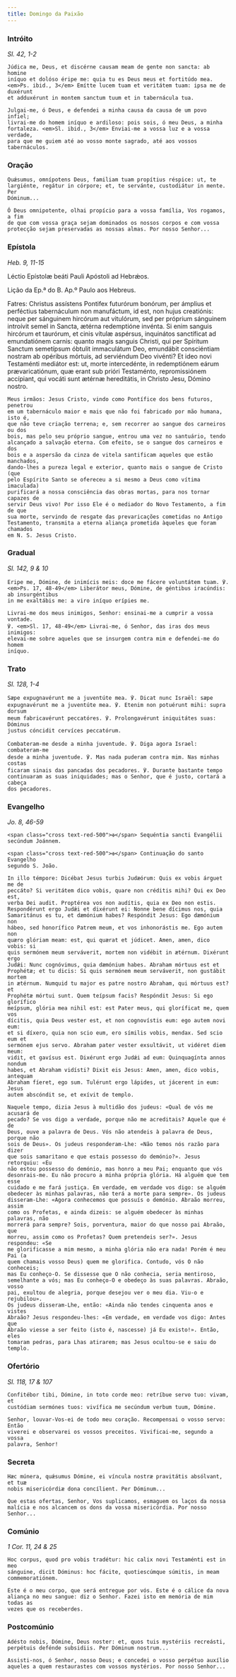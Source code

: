 ```yaml
---
title: Domingo da Paixão
---
```


### Intróito

<em>Sl. 42, 1-2</em>

<div class="side-by-side not-content">

    Júdica me, Deus, et discérne causam meam de gente non sancta: ab homine
    iníquo et dolóso éripe me: quia tu es Deus meus et fortitúdo mea.
    <em>Ps. ibid., 3</em> Emítte lucem tuam et veritátem tuam: ipsa me de duxérunt
    et adduxérunt in montem sanctum tuum et in tabernácula tua.

    Julgai-me, ó Deus, e defendei a minha causa da causa de um povo infiel;
    livrai-me do homem iníquo e ardiloso: pois sois, ó meu Deus, a minha
    fortaleza. <em>Sl. ibid., 3</em> Enviai-me a vossa luz e a vossa verdade,
    para que me guiem até ao vosso monte sagrado, até aos vossos tabernáculos.

</div>

### Oração

<div class="side-by-side not-content">

    Quǽsumus, omnípotens Deus, familiam tuam propítius réspice: ut, te
    largiénte, regátur in córpore; et, te servánte, custodiátur in mente. Per
    Dóminum...

    Ó Deus omnipotente, olhai propício para a vossa família, Vos rogamos, a fim
    de que com vossa graça sejam dominados os nossos corpos e com vossa
    protecção sejam preservadas as nossas almas. Por nosso Senhor...

</div>

### Epístola

<em>Heb. 9, 11-15</em>

<div class="side-by-side not-content">

Léctio Epístolæ beáti Pauli Apóstoli ad Hebrǽos.</span>

Lição da Ep.ª do B. Ap.º Paulo aos Hebreus.

  <span>
    Fatres: Christus assístens Pontifex futurórum bonórum, per ámplius et
    perféctius tabernáculum non manufáctum, id est, non hujus creatiónis: neque
    per sánguinem hircórum aut vitulórum, sed per próprium sánguinem introívit
    semel in Sancta, ætérna redemptióne invénta. Si enim sanguis hircórum et
    taurórum, et cinis vítulæ aspérsus, inquinátos sanctíficat ad emundatiónem
    carnis: quanto magis sanguis Christi, qui per Spíritum Sanctum semetípsum
    óbtulit immaculátum Deo, emundábit consciéntiam nostram ab opéribus mórtuis,
    ad serviéndum Deo vivénti? Et ideo novi Testaménti mediátor est: ut, morte
    intercedénte, in redemptiónem eárum prævaricatiónum, quæ erant sub prióri
    Testaménto, repromissiónem accípiant, qui vocáti sunt ætérnæ hereditátis, in
    Christo Jesu, Dómino nostro.
 
    Meus irmãos: Jesus Cristo, vindo como Pontífice dos bens futuros, penetrou
    em um tabernáculo maior e mais que não foi fabricado por mão humana, isto é,
    que não teve criação terrena; e, sem recorrer ao sangue dos carneiros ou dos
    bois, mas pelo seu próprio sangue, entrou uma vez no santuário, tendo
    alcançado a salvação eterna. Com efeito, se o sangue dos carneiros e dos
    bois e a aspersão da cinza de vitela santificam aqueles que estão manchados,
    dando-lhes a pureza legal e exterior, quanto mais o sangue de Cristo (que
    pelo Espírito Santo se ofereceu a si mesmo a Deus como vítima imaculada)
    purificará a nossa consciência das obras mortas, para nos tornar capazes de
    servir Deus vivo! Por isso Ele é o mediador do Novo Testamento, a fim de que
    sua morte, servindo de resgate das prevaricações cometidas no Antigo
    Testamento, transmita a eterna aliança prometida àqueles que foram chamados
    em N. S. Jesus Cristo.

</div>

### Gradual

<em>Sl. 142, 9 & 10</em>

<div class="side-by-side not-content">

    Eripe me, Dómine, de inimícis meis: doce me fácere voluntátem tuam. ℣.
    <em>Ps. 17, 48-49</em> Liberátor meus, Dómine, de géntibus iracúndis: ab insurgéntibus
    in me exaltábis me: a viro iníquo erípies me.

    Livrai-me dos meus inimigos, Senhor: ensinai-me a cumprir a vossa vontade.
    ℣. <em>Sl. 17, 48-49</em> Livrai-me, ó Senhor, das iras dos meus inimigos:
    elevai-me sobre aqueles que se insurgem contra mim e defendei-me do homem
    iníquo.

</div>

### Trato

<em>Sl. 128, 1-4</em>

<div class="side-by-side not-content">

    Sæpe expugnavérunt me a juventúte mea. ℣. Dicat nunc Israël: sæpe
    expugnavérunt me a juventúte mea. ℣. Etenim non potuérunt mihi: supra dorsum
    meum fabricavérunt peccatóres. ℣. Prolongavérunt iniquitátes suas: Dóminus
    justus cóncidit cervíces peccatórum.

    Combateram-me desde a minha juventude. ℣. Diga agora Israel: combateram-me
    desde a minha juventude. ℣. Mas nada puderam contra mim. Nas minhas costas
    ficaram sinais das pancadas dos pecadores. ℣. Durante bastante tempo
    continuaram as suas iniquidades; mas o Senhor, que é justo, cortará a cabeça
    dos pecadores.

</div>

### Evangelho

<em>Jo. 8, 46-59</em>

<div class="side-by-side not-content">

    <span class="cross text-red-500">✠</span> Sequéntia sancti Evangélii
    secúndum Joánnem.

    <span class="cross text-red-500">✠</span> Continuação do santo Evangelho
    segundo S. João.

    In illo témpore: Dicébat Jesus turbis Judæórum: Quis ex vobis árguet me de
    peccáto? Si veritátem dico vobis, quare non créditis mihi? Qui ex Deo est,
    verba Dei audit. Proptérea vos non audítis, quia ex Deo non estis.
    Respondérunt ergo Judǽi et dixérunt ei: Nonne bene dícimus nos, quia
    Samaritánus es tu, et dæmónium habes? Respóndit Jesus: Ego dæmónium non
    hábeo, sed honorífico Patrem meum, et vos inhonorástis me. Ego autem non
    quæro glóriam meam: est, qui quærat et júdicet. Amen, amen, dico vobis: si
    quis sermónem meum serváverit, mortem non vidébit in ætérnum. Dixérunt ergo
    Judǽi: Nunc cognóvimus, quia dæmónium habes. Abraham mórtuus est et
    Prophétæ; et tu dicis: Si quis sermónem meum serváverit, non gustábit mortem
    in ætérnum. Numquid tu major es patre nostro Abraham, qui mórtuus est? et
    Prophétæ mórtui sunt. Quem teípsum facis? Respóndit Jesus: Si ego glorífico
    meípsum, glória mea nihil est: est Pater meus, qui gloríficat me, quem vos
    dícitis, quia Deus vester est, et non cognovístis eum: ego autem novi eum:
    et si díxero, quia non scio eum, ero símilis vobis, mendax. Sed scio eum et
    sermónem ejus servo. Abraham pater vester exsultávit, ut vidéret diem meum:
    vidit, et gavísus est. Dixérunt ergo Judǽi ad eum: Quinquagínta annos nondum
    habes, et Abraham vidísti? Dixit eis Jesus: Amen, amen, dico vobis, antequam
    Abraham fíeret, ego sum. Tulérunt ergo lápides, ut jácerent in eum: Jesus
    autem abscóndit se, et exívit de templo.

    Naquele tempo, dizia Jesus à multidão dos judeus: «Qual de vós me acusará de
    pecado? Se vos digo a verdade, porque não me acreditais? Aquele que é de
    Deus, ouve a palavra de Deus. Vós não atendeis à palavra de Deus, porque não
    sois de Deus». Os judeus responderam-Lhe: «Não temos nós razão para dizer
    que sois samaritano e que estais possesso do demónio?». Jesus retorquiu: «Eu
    não estou possesso do demónio, mas honro a meu Pai; enquanto que vós
    desonrais-me. Eu não procuro a minha própria glória. Há alguém que tem esse
    cuidado e me fará justiça. Em verdade, em verdade vos digo: se alguém
    obedecer às minhas palavras, não terá a morte para sempre». Os judeus
    disseram-Lhe: «Agora conhecemos que possuís o demónio. Abraão morreu, assim
    como os Profetas, e ainda dizeis: se alguém obedecer às minhas palavras, não
    morrerá para sempre? Sois, porventura, maior do que nosso pai Abraão, que
    morreu, assim como os Profetas? Quem pretendeis ser?». Jesus respondeu: «Se
    me glorificasse a mim mesmo, a minha glória não era nada! Porém é meu Pai (a
    quem chamais vosso Deus) quem me glorifica. Contudo, vós O não conheceis;
    mas Eu conheço-O. Se dissesse que O não conhecia, seria mentiroso,
    semelhante a vós; mas Eu conheço-O e obedeço às suas palavras. Abraão, vosso
    pai, exultou de alegria, porque desejou ver o meu dia. Viu-o e rejubilou».
    Os judeus disseram-Lhe, então: «Ainda não tendes cinquenta anos e vistes
    Abraão? Jesus respondeu-lhes: «Em verdade, em verdade vos digo: Antes que
    Abraão viesse a ser feito (isto é, nascesse) já Eu existo!». Então, eles
    tomaram pedras, para Lhas atirarem; mas Jesus ocultou-se e saiu do templo.

</div>

### Ofertório

<em>Sl. 118, 17 & 107</em>

<div class="side-by-side not-content">

    Confitébor tibi, Dómine, in toto corde meo: retríbue servo tuo: vivam, et
    custódiam sermónes tuos: vivífica me secúndum verbum tuum, Dómine.

    Senhor, louvar-Vos-ei de todo meu coração. Recompensai o vosso servo: Então
    viverei e observarei os vossos preceitos. Vivificai-me, segundo a vossa
    palavra, Senhor!

</div>

### Secreta

<div class="side-by-side not-content">

    Hæc múnera, quǽsumus Dómine, ei víncula nostræ pravitátis absólvant, et tuæ
    nobis misericórdiæ dona concílient. Per Dóminum...

    Que estas ofertas, Senhor, Vos suplicamos, esmaguem os laços da nossa
    malícia e nos alcancem os dons da vossa misericórdia. Por nosso Senhor...

</div>

### Comúnio

<em>1 Cor. 11, 24 & 25</em>

<div class="side-by-side not-content">

    Hoc corpus, quod pro vobis tradétur: hic calix novi Testaménti est in meo
    sánguine, dicit Dóminus: hoc fácite, quotiescúmque súmitis, in meam
    commemoratiónem.

    Este é o meu corpo, que será entregue por vós. Este é o cálice da nova
    aliança no meu sangue: diz o Senhor. Fazei isto em memória de mim todas as
    vezes que os receberdes.

</div>

### Postcomúnio

<div class="side-by-side not-content">

    Adésto nobis, Dómine, Deus noster: et, quos tuis mystériis recreásti,
    perpétuis defénde subsidiis. Per Dóminum nostrum...

    Assisti-nos, ó Senhor, nosso Deus; e concedei o vosso perpétuo auxílio
    aqueles a quem restaurastes com vossos mystérios. Por nosso Senhor...

</div>
